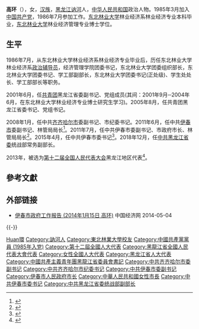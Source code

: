 {{Otheruses|高环}}
'''高环'''（{{bd|1965年|1月||catIdx=Gao高}}），女，[[汉族|汉族]]，[[黑龙江|黑龙江]][[讷河|讷河]]人，[[中华人民共和国|中华人民共和国]]政治人物。1985年3月加入[[中国共产党|中国共产党]]，1986年7月参加工作。[[东北林业大学|东北林业大学]]林业经济系林业经济专业本科毕业，[[东北林业大学|东北林业大学]]林业经济管理专业博士学位。

== 生平 ==
1986年7月，从东北林业大学林业经济系林业经济专业毕业后，历任东北林业大学林业经济系[[政治辅导员|政治辅导员]]，经济管理学院团委书记，东北林业大学团委组织部长，东北林业大学团委书记、学工部副部长，东北林业大学团委书记(正处级)、学生处处长、学工部部长等职务。

2001年6月，任[[中國共產主義青年團|共青团]]黑龙江省委副书记、党组成员(其间：2001年9月─2004年6月，在东北林业大学林业经济专业博士研究生学习)。2005年8月，任共青团黑龙江省委书记、党组书记。

2008年1月，任中共[[齐齐哈尔市|齐齐哈尔市]]委副书记、市纪委书记。2011年6月，任中共[[伊春市|伊春市]]委副书记、林管局局长<ref>{{cite news|title=高环同志简历|url=http://leaders.people.com.cn/GB/15282833.html|accessdate=2013-08-13|newspaper=人民网|archive-date=2013-01-17|archive-url=https://web.archive.org/web/20130117100950/http://leaders.people.com.cn/GB/15282833.html|dead-url=no}}</ref>。2011年7月，任中共伊春市委副书记、市政府市长、林管局局长<ref>{{cite web|accessdate=2014-06-04|url=http://district.ce.cn/newarea/sddy/201201/20/t20120120_23015206.shtml|title=高环当选为伊春市市长|publisher=中国经济网|archive-date=2014-06-06|archive-url=https://web.archive.org/web/20140606203322/http://district.ce.cn/newarea/sddy/201201/20/t20120120_23015206.shtml|dead-url=no}}</ref>。2015年4月，任中共伊春市委书记<ref>{{cite news|1=|title=高环(女)当选伊春市人大常委会主任 李坤当选市长|url=http://district.ce.cn/newarea/sddy/201505/25/t20150525_5449360.shtml|accessdate=2016-07-20|newspaper=中国经济网|archive-date=2016-04-03|archive-url=https://web.archive.org/web/20160403215335/http://district.ce.cn/newarea/sddy/201505/25/t20150525_5449360.shtml|dead-url=no}}</ref>。2018年12月，任[[中共黑龙江省委|中共黑龙江省委]]统战部常务副部长。

2013年，被选为[[第十二届全国人民代表大会|第十二届全国人民代表大会]]黑龙江地区代表<ref>{{cite news|title=全国人大代表信息-高环|url= http://210.82.31.1:8084/delegate/viewDelegate.action?dbid=120595|accessdate=2013-03-28|newspaper=全国人大网|archive-url=https://web.archive.org/web/20140606222712/http://www.npc.gov.cn/delegate/viewDelegate.action?dbid=120595|archive-date=2014-06-06|dead-url=yes}}</ref>。

== 參考文獻 ==
{{reflist}}

== 外部链接 ==
* [http://district.ce.cn/zt/zlk/bg/201402/17/t20140217_2314500.shtml 伊春市政府工作报告 (2014年1月15日 高环)] {{Wayback|url=http://district.ce.cn/zt/zlk/bg/201402/17/t20140217_2314500.shtml |date=20140504153652 }} 中国经济网 2014-05-04

{{-}}
{{start box}}
{{s-ppo|cpc}}
{{s-before|[[王爱文|王爱文]]}}
{{s-title|[[中国共产党佳木斯市委员会|中国共产党佳木斯市委员会]]书记|2015年4月－}}
{{s-inc}}
{{s-gov|prc}}
{{s-before|[[王爱文|王爱文]]}}
{{s-title|[[伊春市人民政府|伊春市人民政府]]市长|2011年6月－2015年4月}}
{{s-after|[[李坤_(1963年)|李　坤]]}}
{{s-npo}}
{{s-before|[[宋希斌|宋希斌]]}}
{{s-title|[[中国共产主义青年团黑龙江省委员会|中国共产主义青年团黑龙江省委员会]]书记|2005年8月－2008年1月}}
{{s-after|[[张恩亮|张恩亮]]}}
{{end box}}

{{各省级行政区团委书记}}

{{Authority control}}
{{DEFAULTSORT:Gao高}}
[[Category:高姓|Huan環]]
[[Category:訥河人|Category:訥河人]]
[[Category:東北林業大學校友|Category:東北林業大學校友]]
[[Category:中國共產黨黨員_(1985年入党)|Category:中國共產黨黨員 (1985年入党)]]
[[Category:第十二屆全國人大代表|Category:第十二屆全國人大代表]]
[[Category:黑龍江省全國人民代表大會代表|Category:黑龍江省全國人民代表大會代表]]
[[Category:女性全國人大代表|Category:女性全國人大代表]]
[[Category:黑龙江省人大代表|Category:黑龙江省人大代表]]
[[Category:中國共產主義青年團黑龍江省委員會書記|Category:中國共產主義青年團黑龍江省委員會書記]]
[[Category:中共齐齐哈尔市委副书记|Category:中共齐齐哈尔市委副书记]]
[[Category:中共齐齐哈尔市纪委书记|Category:中共齐齐哈尔市纪委书记]]
[[Category:中共伊春市委副书记|Category:中共伊春市委副书记]]
[[Category:伊春市人民政府市长|Category:伊春市人民政府市长]]
[[Category:中華人民共和國女性市長|Category:中華人民共和國女性市長]]
[[Category:中共伊春市委书记|Category:中共伊春市委书记]]
[[Category:中共黑龙江省委统战部副部长|Category:中共黑龙江省委统战部副部长]]